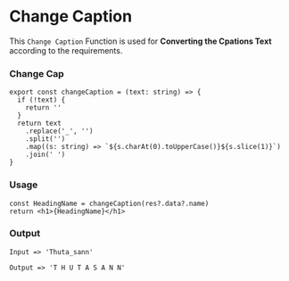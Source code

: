 # Change Caption

This `Change Caption` Function is used for
**Converting the Cpations Text** according to the requirements.

### Change Cap

```tsx filename="changeCap.tsx" copy
export const changeCaption = (text: string) => {
  if (!text) {
    return ''
  }
  return text
    .replace('_', '')
    .split('')
    .map((s: string) => `${s.charAt(0).toUpperCase()}${s.slice(1)}`)
    .join(' ')
}
```

### Usage

```tsx filename="blogCard.tsx" copy
const HeadingName = changeCaption(res?.data?.name)
return <h1>{HeadingName}</h1>
```

### Output

```tsx filename="output.tsx" copy
Input => 'Thuta_sann'

Output => 'T H U T A S A N N'
```
